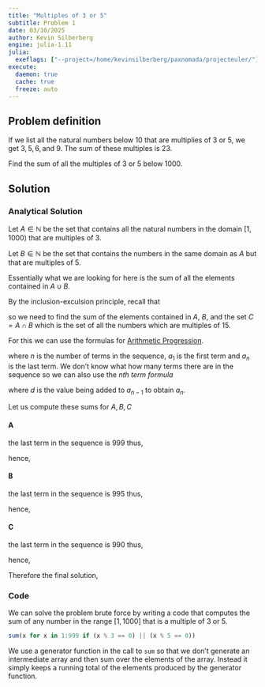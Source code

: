 ```yaml
---
title: "Multiples of 3 or 5"
subtitle: Problem 1
date: 03/10/2025
author: Kevin Silberberg
engine: julia-1.11
julia:
  exeflags: ["--project=/home/kevinsilberberg/paxnomada/projecteuler/"]
execute:
  daemon: true
  cache: true
  freeze: auto
---
```


## Problem definition

If we list all the natural numbers below $10$ that are multiplies of $3$ or $5$, we get $3, 5, 6, \text{and } 9$. The sum of these multiples is $23$.

Find the sum of all the multiples of $3$ or $5$ below $1000$.

## Solution

### Analytical Solution

Let $A \in \mathbb{N}$ be the set that contains all the natural numbers in the domain $[1, 1000)$ that are multiples of $3$.

\begin{align}
A = 3, 6, 9, 12, 15, \cdots, 999
\end{align}

Let $B \in \mathbb{N}$ be the set that contains the numbers in the same domain as $A$ but that are multiples of $5$.

\begin{align}
B = 5, 10, 15, 20, 25, \cdots, 995
\end{align}

Essentially what we are looking for here is the sum of all the elements contained in $A \cup B$.

By the inclusion-exculsion principle, recall that

\begin{align}
A \cup B = A + B - A \cap B
\end{align}

so we need to find the sum of the elements contained in $A$, $B$, and the set $C = A \cap B$ which is the set of all the numbers which are multiples of $15$.

\begin{align}
C = 15, 30, 45, 60, \cdots, 990
\end{align}

For this we can use the formulas for [Arithmetic Progression](https://en.wikipedia.org/wiki/Arithmetic_progression).

\begin{align}
\sum A = n \left(\frac{a_1 + a_n}{2}\right)
\end{align}

where $n$ is the number of terms in the sequence, $a_1$ is the first term and $a_n$ is the last term. We don't know what how many terms there are in the sequence so we can also use the *nth term formula*

\begin{align}
a_n = a_1 + \left(n - 1\right)d
\end{align}

where $d$ is the value being added to $a_{n-1}$ to obtain $a_n$.

Let us compute these sums for $A, B, C$

#### A

the last term in the sequence is $999$ thus,

\begin{align}
999 &= 3 + \left(n - 1\right)3\\
999 &= 3n\\
n &= 333
\end{align}

hence,

\begin{align}
\sum A &= 333 \left(\frac{3 + 999}{2}\right)\\
&= 333 \cdot \frac{1002}{2} \\
&= 166833
\end{align}

#### B

the last term in the sequence is $995$ thus,

\begin{align}
995 &= 5 + \left(n - 1\right)5\\
995 &= 5n\\
n &= 199
\end{align}

hence,

\begin{align}
\sum B &= 199 \left(\frac{5 + 995}{2}\right)\\
&= 99500
\end{align}

#### C

the last term in the sequence is $990$ thus,

\begin{align}
990 &= 15 + \left(n - 1\right)15\\
&= 15n\\
n &= 66
\end{align}

hence,

\begin{align}
\sum C &= 66 \left(\frac{15 + 990}{2}\right)\\
&= 66 \cdot \left(\frac{1005}{2}\right)\\
&= 33165
\end{align}

Therefore the final solution,

\begin{align}
\sum A \cup B = 166833 + 99500 - 33165 = 233168
\end{align}

### Code

We can solve the problem brute force by writing a code that computes the sum of any number in the range $[1, 1000]$ that is a multiple of $3$ or $5$.

```julia
sum(x for x in 1:999 if (x % 3 == 0) || (x % 5 == 0))
```

We use a generator function in the call to `sum` so that we don't generate an intermediate array and then sum over the elements of the array. Instead it simply keeps a running total of the elements produced by the generator function.

